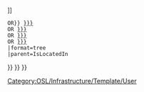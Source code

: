 <includeonly>{{OslTemplate:Helper/UI/VE/Visible
|icon=browser
|content=LocationTree
}}
{{OslTemplate:Helper/UI/VE/Hidden 
|content={{#tree:
{{#ask:
 {{#if: {{{skip_root|}}}||[[{{{location|{{FULLPAGENAME}}}}}]]
 OR}} [[IsLocatedIn::{{{location|{{FULLPAGENAME}}}}}]]
 OR [[IsLocatedIn.IsLocatedIn::{{{location|{{FULLPAGENAME}}}}}]]
 OR [[IsLocatedIn.IsLocatedIn.IsLocatedIn::{{{location|{{FULLPAGENAME}}}}}]]
 OR [[IsLocatedIn.IsLocatedIn.IsLocatedIn.IsLocatedIn::{{{location|{{FULLPAGENAME}}}}}]]
 |format=tree
 |parent=IsLocatedIn
}}
}}
}}</includeonly><noinclude>[[Category:OSL/Infrastructure/Template/User]]</noinclude>